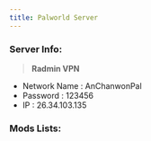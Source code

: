 ```yaml
---
title: Palworld Server
---
```


### **Server Info:**

> **Radmin VPN**

* Network Name : AnChanwonPal
* Password : 123456
* IP : 26.34.103.135

### **Mods Lists:**
